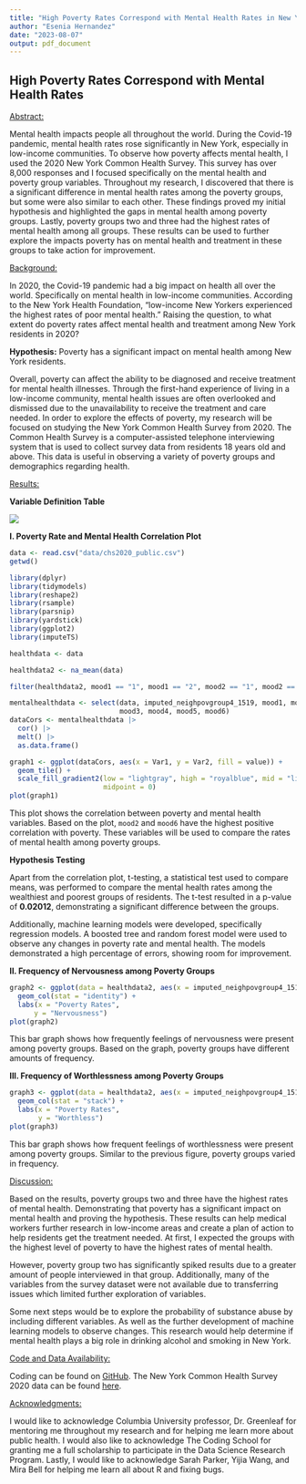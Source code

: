 ```yaml
---
title: "High Poverty Rates Correspond with Mental Health Rates in New York"
author: "Esenia Hernandez"
date: "2023-08-07"
output: pdf_document
---
```


## High Poverty Rates Correspond with Mental Health Rates

[Abstract:]{.underline}

Mental health impacts people all throughout the world. During the Covid-19 pandemic, mental health rates rose significantly in New York, especially in low-income communities. To observe how poverty affects mental health, I used the 2020 New York Common Health Survey. This survey has over 8,000 responses and I focused specifically on the mental health and poverty group variables. Throughout my research, I discovered that there is a significant difference in mental health rates among the poverty groups, but some were also similar to each other. These findings proved my initial hypothesis and highlighted the gaps in mental health among poverty groups. Lastly, poverty groups two and three had the highest rates of mental health among all groups. These results can be used to further explore the impacts poverty has on mental health and treatment in these groups to take action for improvement.

[Background:]{.underline}

In 2020, the Covid-19 pandemic had a big impact on health all over the world. Specifically on mental health in low-income communities. According to the New York Health Foundation, "low-income New Yorkers experienced the highest rates of poor mental health." Raising the question, to what extent do poverty rates affect mental health and treatment among New York residents in 2020?

**Hypothesis:** Poverty has a significant impact on mental health among New York residents.

Overall, poverty can affect the ability to be diagnosed and receive treatment for mental health illnesses. Through the first-hand experience of living in a low-income community, mental health issues are often overlooked and dismissed due to the unavailability to receive the treatment and care needed. In order to explore the effects of poverty, my research will be focused on studying the New York Common Health Survey from 2020. The Common Health Survey is a computer-assisted telephone interviewing system that is used to collect survey data from residents 18 years old and above. This data is useful in observing a variety of poverty groups and demographics regarding health.

[Results:]{.underline}

**Variable Definition Table**

![](images/Screenshot 2023-08-08 142431.png)

**I. Poverty Rate and Mental Health Correlation Plot**

```r
data <- read.csv("data/chs2020_public.csv")
getwd()

library(dplyr)
library(tidymodels)
library(reshape2)
library(rsample)
library(parsnip)
library(yardstick)
library(ggplot2)
library(imputeTS)

healthdata <- data

healthdata2 <- na_mean(data)

filter(healthdata2, mood1 == "1", mood1 == "2", mood2 == "1", mood2 == "2", mood3 == "1", mood3 == "2", mood4 == "1", mood5 == "1", mood5 == "2", mood6 == "1", mood6 == "2", imputed_neighpovgroup4_1519 == "3", imputed_neighpovgroup4_1519 == "4")

mentalhealthdata <- select(data, imputed_neighpovgroup4_1519, mood1, mood2, 
                           mood3, mood4, mood5, mood6)
dataCors <- mentalhealthdata |> 
  cor() |>
  melt() |>
  as.data.frame()

graph1 <- ggplot(dataCors, aes(x = Var1, y = Var2, fill = value)) +
  geom_tile() +
  scale_fill_gradient2(low = "lightgray", high = "royalblue", mid = "lightblue",
                       midpoint = 0)
plot(graph1)
```

This plot shows the correlation between poverty and mental health variables. Based on the plot, `mood2` and `mood6` have the highest positive correlation with poverty. These variables will be used to compare the rates of mental health among poverty groups.

**Hypothesis Testing**

Apart from the correlation plot, t-testing, a statistical test used to compare means, was performed to compare the mental health rates among the wealthiest and poorest groups of residents. The t-test resulted in a p-value of **0.02012**, demonstrating a significant difference between the groups.

Additionally, machine learning models were developed, specifically regression models. A boosted tree and random forest model were used to observe any changes in poverty rate and mental health. The models demonstrated a high percentage of errors, showing room for improvement.

**II. Frequency of Nervousness among Poverty Groups**

```r
graph2 <- ggplot(data = healthdata2, aes(x = imputed_neighpovgroup4_1519, y = mood2, fill = imputed_neighpovgroup4_1519)) +
  geom_col(stat = "identity") +
  labs(x = "Poverty Rates",
      y = "Nervousness")
plot(graph2)
```

This bar graph shows how frequently feelings of nervousness were present among poverty groups. Based on the graph, poverty groups have different amounts of frequency.

**III. Frequency of Worthlessness among Poverty Groups**

```r
graph3 <- ggplot(data = healthdata2, aes(x = imputed_neighpovgroup4_1519, y = mood6, fill = imputed_neighpovgroup4_1519)) +
  geom_col(stat = "stack") +
  labs(x = "Poverty Rates",
       y = "Worthless")
plot(graph3)
```

This bar graph shows how frequent feelings of worthlessness were present among poverty groups. Similar to the previous figure, poverty groups varied in frequency.

[Discussion:]{.underline}

Based on the results, poverty groups two and three have the highest rates of mental health. Demonstrating that poverty has a significant impact on mental health and proving the hypothesis. These results can help medical workers further research in low-income areas and create a plan of action to help residents get the treatment needed. At first, I expected the groups with the highest level of poverty to have the highest rates of mental health.

However, poverty group two has significantly spiked results due to a greater amount of people interviewed in that group. Additionally, many of the variables from the survey dataset were not available due to transferring issues which limited further exploration of variables.

Some next steps would be to explore the probability of substance abuse by including different variables. As well as the further development of machine learning models to observe changes. This research would help determine if mental health plays a big role in drinking alcohol and smoking in New York.

[Code and Data Availability:]{.underline}

Coding can be found on [GitHub](github.com/the-codingschool/DSRP-2023-Greenleaf/tree/main/Esenia). The New York Common Health Survey 2020 data can be found [here](https://www.nyc.gov/site/doh/data/data-sets/community-health-survey-public-use-data.page).

[Acknowledgments:]{.underline}

I would like to acknowledge Columbia University professor, Dr. Greenleaf for mentoring me throughout my research and for helping me learn more about public health. I would also like to acknowledge The Coding School for granting me a full scholarship to participate in the Data Science Research Program. Lastly, I would like to acknowledge Sarah Parker, Yijia Wang, and Mira Bell for helping me learn all about R and fixing bugs.
